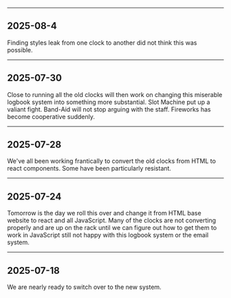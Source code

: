 



---
2025-08-4
---

Finding styles leak from one clock to another did not think this was possible.


---
2025-07-30
---

Close to running all the old clocks will then work on changing this miserable logbook system into something more substantial. Slot Machine put up a valiant fight. Band-Aid will not stop arguing with the staff. Fireworks has become cooperative suddenly.

---
2025-07-28
---
We've all been working frantically to convert the old clocks from HTML to react components. Some have been particularly resistant.



---
2025-07-24
---

Tomorrow is the day we roll this over and change it from HTML base website to react and all JavaScript. Many of the clocks are not converting properly and are up on the rack until we can figure out how to get them to work in JavaScript still not happy with this logbook system or the email system.


---
2025-07-18
---
We are nearly ready to switch over to the new system.
